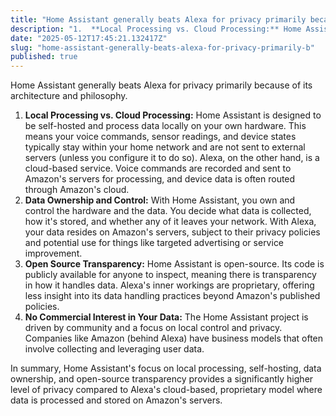 ```yaml
---
title: "Home Assistant generally beats Alexa for privacy primarily because of its archit"
description: "1.  **Local Processing vs. Cloud Processing:** Home Assistant is designed to be self-hosted and process data locally on your own hardware. This means your voice commands, sensor re"
date: "2025-05-12T17:45:21.132417Z"
slug: "home-assistant-generally-beats-alexa-for-privacy-primarily-b"
published: true
---
```


Home Assistant generally beats Alexa for privacy primarily because of its architecture and philosophy.

1.  **Local Processing vs. Cloud Processing:** Home Assistant is designed to be self-hosted and process data locally on your own hardware. This means your voice commands, sensor readings, and device states typically stay within your home network and are not sent to external servers (unless you configure it to do so). Alexa, on the other hand, is a cloud-based service. Voice commands are recorded and sent to Amazon's servers for processing, and device data is often routed through Amazon's cloud.
2.  **Data Ownership and Control:** With Home Assistant, you own and control the hardware and the data. You decide what data is collected, how it's stored, and whether any of it leaves your network. With Alexa, your data resides on Amazon's servers, subject to their privacy policies and potential use for things like targeted advertising or service improvement.
3.  **Open Source Transparency:** Home Assistant is open-source. Its code is publicly available for anyone to inspect, meaning there is transparency in how it handles data. Alexa's inner workings are proprietary, offering less insight into its data handling practices beyond Amazon's published policies.
4.  **No Commercial Interest in Your Data:** The Home Assistant project is driven by community and a focus on local control and privacy. Companies like Amazon (behind Alexa) have business models that often involve collecting and leveraging user data.

In summary, Home Assistant's focus on local processing, self-hosting, data ownership, and open-source transparency provides a significantly higher level of privacy compared to Alexa's cloud-based, proprietary model where data is processed and stored on Amazon's servers.